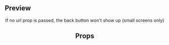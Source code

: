 
<Meta title="Header" component={Header} />

## Preview

<Preview>
  <Story name="Header">
    <Header
      alt={text('Alt', 'Logo')}
      text={text('Text', 'Mi cuenta')}
      url={text('URL', 'https://www.reservamos.mx/')}
    />
  </Story>
</Preview>

If no url prop is passed, the back button won't show up (small screens only)

<Preview>
  <Story name="Header without back button">
    <Header text="Sin botón" />
  </Story>
</Preview>

## Props

<Props of={Header} />
